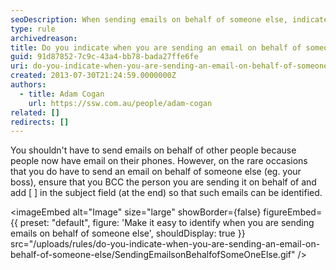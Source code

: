 ```yaml
---
seoDescription: When sending emails on behalf of someone else, indicate it with a [ ] at the end of the subject line and BCC the person.
type: rule
archivedreason:
title: Do you indicate when you are sending an email on behalf of someone else?
guid: 91d87852-7c9c-43a4-bb78-bada27ffe6fe
uri: do-you-indicate-when-you-are-sending-an-email-on-behalf-of-someone-else
created: 2013-07-30T21:24:59.0000000Z
authors:
  - title: Adam Cogan
    url: https://ssw.com.au/people/adam-cogan
related: []
redirects: []
---
```


You shouldn't have to send emails on behalf of other people because people now have email on their phones. However, on the rare occasions that you do have to send an email on behalf of someone else (eg. your boss), ensure that you BCC the person you are sending it on behalf of and add [ ] in the subject field (at the end) so that such emails can be identified.

<imageEmbed
  alt="Image"
  size="large"
  showBorder={false}
  figureEmbed={{
    preset: "default",
    figure: 'Make it easy to identify when you are sending emails on behalf of someone else',
    shouldDisplay: true
  }}
  src="/uploads/rules/do-you-indicate-when-you-are-sending-an-email-on-behalf-of-someone-else/SendingEmailsonBehalfofSomeOneElse.gif"
/>